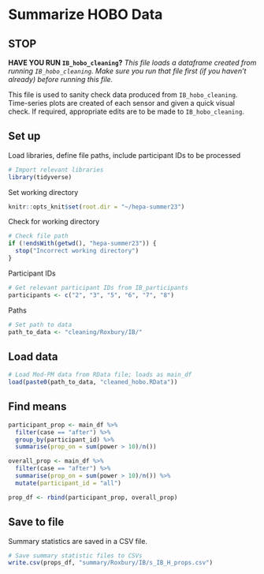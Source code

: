 # Summarize HOBO Data

## STOP

**HAVE YOU RUN `IB_hobo_cleaning`?**
*This file loads a dataframe created from running `IB_hobo_cleaning`. Make sure you run that file first (if you haven't already) before running this file.*

This file is used to sanity check data produced from `IB_hobo_cleaning`. Time-series plots are created of each sensor and given a quick visual check. If required, appropriate edits are to be made to `IB_hobo_cleaning`.

## Set up
Load libraries, define file paths, include participant IDs to be processed
```r
# Import relevant libraries
library(tidyverse)
```
Set working directory
```r
knitr::opts_knit$set(root.dir = "~/hepa-summer23")
```

Check for working directory
```r
# Check file path
if (!endsWith(getwd(), "hepa-summer23")) {
  stop("Incorrect working directory")
}
```
Participant IDs
```r
# Get relevant participant IDs from IB_participants
participants <- c("2", "3", "5", "6", "7", "8")
```

Paths
```r
# Set path to data
path_to_data <- "cleaning/Roxbury/IB/"
```


## Load data
```r
# Load Mod-PM data from RData file; loads as main_df
load(paste0(path_to_data, "cleaned_hobo.RData"))
```

## Find means
```r
participant_prop <- main_df %>%
  filter(case == "after") %>%
  group_by(participant_id) %>%
  summarise(prop_on = sum(power > 10)/n())

overall_prop <- main_df %>%
  filter(case == "after") %>%
  summarise(prop_on = sum(power > 10)/n()) %>%
  mutate(participant_id = "all")

prop_df <- rbind(participant_prop, overall_prop)
```
## Save to file
Summary statistics are saved in a CSV file.
```r
# Save summary statistic files to CSVs
write.csv(props_df, "summary/Roxbury/IB/s_IB_H_props.csv")
```